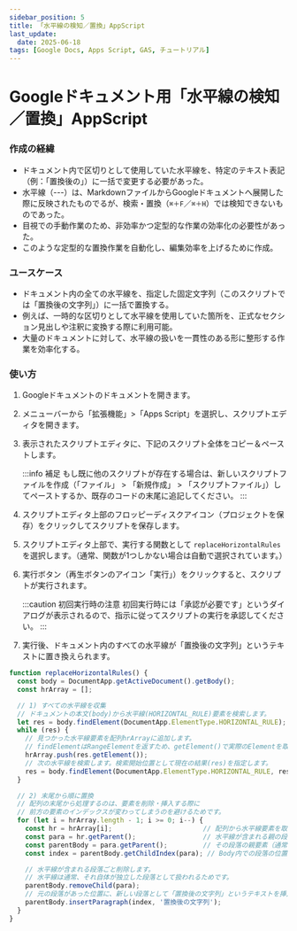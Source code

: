 ```yaml
---
sidebar_position: 5
title: 「水平線の検知／置換」AppScript
last_update:
  date: 2025-06-18
tags: [Google Docs, Apps Script, GAS, チュートリアル]
---
```


# Googleドキュメント用「水平線の検知／置換」AppScript

### 作成の経緯
- ドキュメント内で区切りとして使用していた水平線を、特定のテキスト表記（例：「置換後の」）に一括で変更する必要があった。
- 水平線（---）は、MarkdownファイルからGoogleドキュメントへ展開した際に反映されたものでるが、検索・置換（`⌘＋F`／`⌘＋H`）では検知できないものであった。
- 目視での手動作業のため、非効率かつ定型的な作業の効率化の必要性があった。
- このような定型的な置換作業を自動化し、編集効率を上げるために作成。

### ユースケース
- ドキュメント内の全ての水平線を、指定した固定文字列（このスクリプトでは「置換後の文字列」）に一括で置換する。
- 例えば、一時的な区切りとして水平線を使用していた箇所を、正式なセクション見出しや注釈に変換する際に利用可能。
- 大量のドキュメントに対して、水平線の扱いを一貫性のある形に整形する作業を効率化する。

### 使い方
1.  Googleドキュメントのドキュメントを開きます。
2.  メニューバーから「拡張機能」>「Apps Script」を選択し、スクリプトエディタを開きます。
3.  表示されたスクリプトエディタに、下記のスクリプト全体をコピー＆ペーストします。

    :::info 補足
    もし既に他のスクリプトが存在する場合は、新しいスクリプトファイルを作成（「ファイル」 > 「新規作成」 > 「スクリプトファイル」）してペーストするか、既存のコードの末尾に追記してください。
    :::
4.  スクリプトエディタ上部のフロッピーディスクアイコン（プロジェクトを保存）をクリックしてスクリプトを保存します。
5.  スクリプトエディタ上部で、実行する関数として `replaceHorizontalRules` を選択します。（通常、関数が1つしかない場合は自動で選択されています。）
6.  実行ボタン（再生ボタンのアイコン「実行」）をクリックすると、スクリプトが実行されます。

    :::caution 初回実行時の注意
    初回実行時には「承認が必要です」というダイアログが表示されるので、指示に従ってスクリプトの実行を承認してください。
    :::

7.  実行後、ドキュメント内のすべての水平線が「置換後の文字列」というテキストに置き換えられます。

```javascript title="replace-horizontal-rules.js"
function replaceHorizontalRules() {
  const body = DocumentApp.getActiveDocument().getBody();
  const hrArray = [];

  // 1) すべての水平線を収集
  // ドキュメントの本文(body)から水平線(HORIZONTAL_RULE)要素を検索します。
  let res = body.findElement(DocumentApp.ElementType.HORIZONTAL_RULE);
  while (res) {
    // 見つかった水平線要素を配列hrArrayに追加します。
    // findElementはRangeElementを返すため、getElement()で実際のElementを取得します。
    hrArray.push(res.getElement());
    // 次の水平線を検索します。検索開始位置として現在の結果(res)を指定します。
    res = body.findElement(DocumentApp.ElementType.HORIZONTAL_RULE, res);
  }

  // 2) 末尾から順に置換
  // 配列の末尾から処理するのは、要素を削除・挿入する際に
  // 前方の要素のインデックスが変わってしまうのを避けるためです。
  for (let i = hrArray.length - 1; i >= 0; i--) {
    const hr = hrArray[i];                       // 配列から水平線要素を取得
    const para = hr.getParent();                 // 水平線が含まれる親の段落要素を取得
    const parentBody = para.getParent();         // その段落の親要素（通常はドキュメントのBody）を取得
    const index = parentBody.getChildIndex(para); // Body内での段落の位置（インデックス）を取得

    // 水平線が含まれる段落ごと削除します。
    // 水平線は通常、それ自体が独立した段落として扱われるためです。
    parentBody.removeChild(para);
    // 元の段落があった位置に、新しい段落として「置換後の文字列」というテキストを挿入します。
    parentBody.insertParagraph(index, '置換後の文字列');
  }
}
